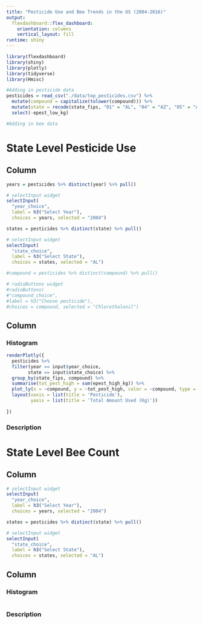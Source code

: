 ```yaml
---
title: "Pesticide Use and Bee Trends in the US (2004-2016)"
output:
  flexdashboard::flex_dashboard:
    orientation: columns
    vertical_layout: fill
runtime: shiny
---
```


```r
library(flexdashboard)
library(shiny)
library(plotly)
library(tidyverse)
library(Hmisc)

#Adding in pesticide data 
pesticides = read_csv("./data/top_pesticides.csv") %>% 
  mutate(compound = capitalize(tolower(compound))) %>% 
  mutate(state = recode(state_fips, "01" = "AL", "04" = "AZ", "05" = "AR", "06" = "CA", "08" = "CO", "09" = "CT", "10" = "DE", "12" = "FL", "13" = "GA", "16" = "ID", "17" = "IL", "18" = "IN", "19" = "IA", "20" = "KS", "21" = "KY", "22" = "LA", "23" = "ME", "24" = "MD", "25" = "MA", "26" = "MI", "27" = "MN", "28" = "MS", "29" = "MO", "30" = "MT", "31" = "NE", "32" = "NV", "33" = "NH", "34" = "NJ", "35" = "NM", "36" = "NY", "37" = "NC", "38" = "ND", "39" = "OH", "40" = "OK", "41" = "OR", "42" = "PA", "44" = "RI", "45" = "SC", "46" = "SD", "47" = "TN", "48" = "TX", "49" = "UT", "50" = "VT", "51" = "VA", "53" = "WA", "54" = "WV", "55" = "WI", "56" = "WY")) %>%
  select(-epest_low_kg)

#Adding in bee data

```

State Level Pesticide Use 
=====================================

Column {.sidebar}
-----------------------------------------------------------------------

```r
years = pesticides %>% distinct(year) %>% pull()

# selectInput widget
selectInput(
  "year_choice", 
  label = h3("Select Year"),
  choices = years, selected = "2004")

states = pesticides %>% distinct(state) %>% pull()

# selectInput widget
selectInput(
  "state_choice", 
  label = h3("Select State"),
  choices = states, selected = "AL")

#compound = pesticides %>% distinct(compound) %>% pull()

# radioButtons widget
#radioButtons(
#"compound_choice", 
#label = h3("Choose pesticide"),
#choices = compound, selected = "Chlorothalonil")
```

Column {.tabset}
-----------------------------------------------------------------------

### Histogram

```r

renderPlotly({
  pesticides %>%
  filter(year == input$year_choice, 
        state == input$state_choice) %>%
  group_by(state_fips, compound) %>%
  summarise(tot_pest_high = sum(epest_high_kg)) %>%
  plot_ly(x = ~compound, y = ~tot_pest_high, color = ~compound, type = "bar") %>%
  layout(xaxis = list(title = 'Pesticide'),
         yaxis = list(title = 'Total Amount Used (Kg)'))
  
})
```

### Description 

State Level Bee Count 
=====================================

Column {.sidebar}
-----------------------------------------------------------------------
```r

# selectInput widget
selectInput(
  "year_choice", 
  label = h3("Select Year"),
  choices = years, selected = "2004")

states = pesticides %>% distinct(state) %>% pull()

# selectInput widget
selectInput(
  "state_choice", 
  label = h3("Select State"),
  choices = states, selected = "AL")

```

Column {.tabset}
-----------------------------------------------------------------------

### Histogram

```r


```

### Description

